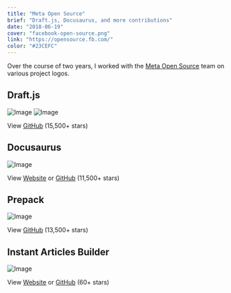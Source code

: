 ```yaml
---
title: "Meta Open Source"
brief: "Draft.js, Docusaurus, and more contributions"
date: "2018-06-19"
cover: "facebook-open-source.png"
link: "https://opensource.fb.com/"
color: "#23CEFC"
---
```


Over the course of two years, I worked with the <a href="https://opensource.facebook.com/">Meta Open Source</a> team on various project logos.

## Draft.js

![Image](@/images/projects/facebook-open-source/draftjs-logo-no-background-black.svg)
![Image](@/images/projects/facebook-open-source/draftjs-logo-1-01.png)

View <a href="https://github.com/facebook/draft-js">GitHub</a> (15,500+ stars)

## Docusaurus

![Image](@/images/projects/facebook-open-source/docusaurus-jh-square.png)

View <a href="https://docusaurus.io/">Website</a> or <a href="https://github.com/facebook/docusaurus">GitHub</a> (11,500+ stars)

## Prepack

![Image](@/images/projects/facebook-open-source/prepack-logo-1.png)

View <a href="https://github.com/facebook/prepack">GitHub</a> (13,500+ stars)

## Instant Articles Builder

![Image](@/images/projects/facebook-open-source/iabuilder-logo-masters_iabuilder-logo-background-blue.png)

View <a href="https://facebook.github.io/instant-articles-builder/">Website</a> or <a href="https://github.com/facebook/instant-articles-builder">GitHub</a> (60+ stars)
